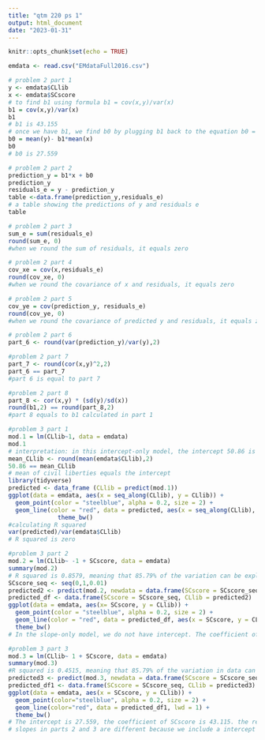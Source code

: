 ```yaml
---
title: "qtm 220 ps 1"
output: html_document
date: "2023-01-31"
---
```


```r
knitr::opts_chunk$set(echo = TRUE)
```

```r
emdata <- read.csv("EMdataFull2016.csv")
```
```r
# problem 2 part 1
y <- emdata$CLlib
x <- emdata$SCscore
# to find b1 using formula b1 = cov(x,y)/var(x)
b1 = cov(x,y)/var(x)
b1
# b1 is 43.155
# once we have b1, we find b0 by plugging b1 back to the equation b0 = y_mean - b1(x_mean)
b0 = mean(y)- b1*mean(x)
b0
# b0 is 27.559
```
```r
# problem 2 part 2
prediction_y = b1*x + b0
prediction_y
residuals_e = y - prediction_y
table <-data.frame(prediction_y,residuals_e)
# a table showing the predictions of y and residuals e
table
```
```r
# problem 2 part 3
sum_e = sum(residuals_e)
round(sum_e, 0)
#when we round the sum of residuals, it equals zero
```
```r
# problem 2 part 4
cov_xe = cov(x,residuals_e)
round(cov_xe, 0)
#when we round the covariance of x and residuals, it equals zero
```
```r
# problem 2 part 5
cov_ye = cov(prediction_y, residuals_e)
round(cov_ye, 0)
#when we round the covariance of predicted y and residuals, it equals zero
```

```r
# problem 2 part 6
part_6 <- round(var(prediction_y)/var(y),2)
```
```r
#problem 2 part 7
part_7 <- round(cor(x,y)^2,2)
part_6 == part_7
#part 6 is equal to part 7
```
```r
#problem 2 part 8
part_8 <- cor(x,y) * (sd(y)/sd(x))
round(b1,2) == round(part_8,2)
#part 8 equals to b1 calculated in part 1
```


```r
#problem 3 part 1
mod.1 = lm(CLlib~1, data = emdata)
mod.1
# interpretation: in this intercept-only model, the intercept 50.86 is the sample mean of CLlib
mean_CLlib <- round(mean(emdata$CLlib),2)
50.86 == mean_CLlib
# mean of civil liberties equals the intercept
library(tidyverse)
predicted <- data_frame (CLlib = predict(mod.1))
ggplot(data = emdata, aes(x = seq_along(CLlib), y = CLlib)) +
  geom_point(color = "steelblue", alpha = 0.2, size = 2) +
  geom_line(color = "red", data = predicted, aes(x = seq_along(CLlib), y = CLlib), lwd = 1)+
              theme_bw()
#calculating R squared
var(predicted)/var(emdata$CLlib)
# R squared is zero
```
```r
#problem 3 part 2
mod.2 = lm(CLlib~ -1 + SCscore, data = emdata)
summary(mod.2)
# R squared is 0.8579, meaning that 85.79% of the variation can be explained by the model
SCscore_seq <- seq(0,1,0.01)
predicted2 <- predict(mod.2, newdata = data.frame(SCscore = SCscore_seq))
predicted_df <- data.frame(SCscore = SCscore_seq, CLlib = predicted2)
ggplot(data = emdata, aes(x= SCscore, y = CLlib)) +
  geom_point(color = "steelblue", alpha = 0.2, size = 2) +
  geom_line(color = "red", data = predicted_df, aes(x = SCscore, y = CLlib), lwd = 1) +
  theme_bw()
# In the slope-only model, we do not have intercept. The coefficient of SCscore is 80.975. The result shows that every one unit of increase in SCscore, CLlib increase by 80.975%
```
```r
#problem 3 part 3
mod.3 = lm(CLlib~ 1 + SCscore, data = emdata)
summary(mod.3)
#R squared is 0.4515, meaning that 85.79% of the variation in data can be explained by the model
predicted3 <- predict(mod.3, newdata = data.frame(SCscore = SCscore_seq))
predicted_df1 <- data.frame(SCscore = SCscore_seq, CLlib = predicted3)
ggplot(data = emdata, aes(x = SCscore, y = CLlib)) + 
  geom_point(color="steelblue", alpha = 0.2, size = 2) +
  geom_line(color="red", data = predicted_df1, lwd = 1) +
  theme_bw()
# The intercept is 27.559, the coefficient of SCscore is 43.115. the result shows with zero Scscore, the CLlib is 27.559 and that every one unit of increase in SCscore, CLlib increase by 43.115%
# slopes in parts 2 and 3 are different because we include a intercept in part 3. Model 2 is better because it has a larger R squared. 
```


